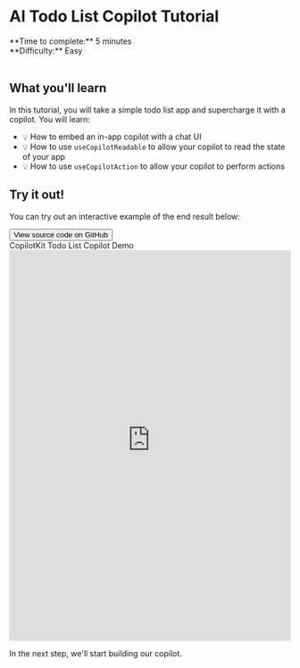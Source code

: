 
# AI Todo List Copilot Tutorial

<div>
  <div>**Time to complete:** 5 minutes</div>
  <div>**Difficulty:** Easy</div>
</div>

<br />

<YouTubeVideo videoId="n1lJyaLam7g" defaultPlaybackRate={1.25} />

## What you'll learn

In this tutorial, you will take a simple todo list app and supercharge it with a copilot. You will learn:

- 💡 How to embed an in-app copilot with a chat UI
- 💡 How to use `useCopilotReadable` to allow your copilot to read the state of your app
- 💡 How to use `useCopilotAction` to allow your copilot to perform actions

## Try it out!

You can try out an interactive example of the end result below:

<Link href="https://github.com/CopilotKit/example-todos-app?ref=docs-tutorial" target="_blank">
  <button className="bg-neutral-800 text-white px-4 py-2 rounded-lg flex items-center gap-2 mt-2 font-medium">
    <FaGithub className="w-4 h-4" />
    <span>View source code on GitHub</span>
  </button>
</Link>

<div className="flex flex-col shadow-lg rounded-lg my-4">
  <div className="bg-neutral-800 h-11 rounded-t-lg flex items-center px-4">
    <div className="flex-1 text-center text-white font-medium">CopilotKit Todo List Copilot Demo</div>
  </div>
  <iframe
    className="rounded-b-lg"
    src="https://example-todos-app.vercel.app/"
    width="100%"
    height="700"
    referrerPolicy="strict-origin-when-cross-origin"
    title="CopilotKit Todo List Copilot Demo"
    frameBorder="0"
    allowFullScreen
    ></iframe>
</div>

In the next step, we'll start building our copilot.